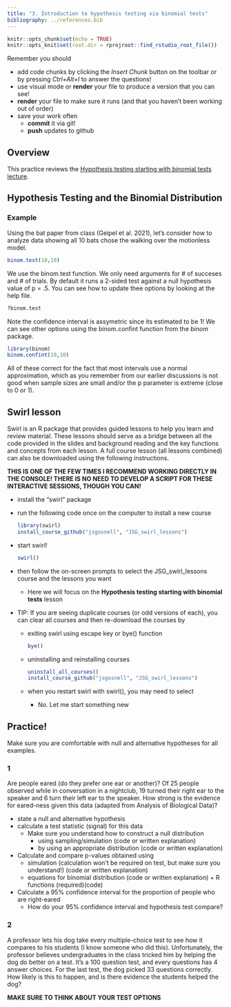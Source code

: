 ```yaml
---
title: "3. Introduction to hypothesis testing via binomial tests"
bibliography: ../references.bib
---
```


<!-- COMMENT NOT SHOW IN ANY OUTPUT: Code chunk below sets overall defaults for .qmd file; these include showing output by default and looking for files relative to .Rproj file, not .qmd file, which makes putting files in different folders easier  -->

```r
knitr::opts_chunk$set(echo = TRUE)
knitr::opts_knit$set(root.dir = rprojroot::find_rstudio_root_file())
```

Remember you should

-   add code chunks by clicking the *Insert Chunk* button on the toolbar
    or by pressing *Ctrl+Alt+I* to answer the questions!
-   use visual mode or **render** your file to produce a version that
    you can see!
-   **render** your file to make sure it runs (and that you haven't been
    working out of order)
-   save your work often
    -   **commit** it via git!
    -   **push** updates to github

## Overview

This practice reviews the [Hypothesis testing starting with binomial
tests
lecture](https://jsgosnell.github.io/cuny_biostats_book/content/chapters/Binomial.html){target="_blank}.

## Hypothesis Testing and the Binomial Distribution

### Example

Using the bat paper from class (Geipel et al. 2021), let's consider how
to analyze data showing all 10 bats chose the walking over the
motionless model.

```r
binom.test(10,10)
```

We use the binom.test function. We only need arguments for \# of
succeses and \# of trials. By default it runs a 2-sided test against a
null hypothesis value of p = .5. You can see how to update thee options
by looking at the help file.

```r
?binom.test
```

Note the confidence interval is assymetric since its estimated to be 1!
We can see other options using the binom.confint function from the
*binom* package.

```r
library(binom)
binom.confint(10,10)
```

All of these correct for the fact that most intervals use a normal
approximation, which as you remember from our earlier discussions is not
good when sample sizes are small and/or the p parameter is extreme
(close to 0 or 1).

## Swirl lesson

Swirl is an R package that provides guided lessons to help you learn and
review material. These lessons should serve as a bridge between all the
code provided in the slides and background reading and the key functions
and concepts from each lesson. A full course lesson (all lessons
combined) can also be downloaded using the following instructions.

**THIS IS ONE OF THE FEW TIMES I RECOMMEND WORKING DIRECTLY IN THE
CONSOLE! THERE IS NO NEED TO DEVELOP A SCRIPT FOR THESE INTERACTIVE
SESSIONS, THOUGH YOU CAN!**

-   install the "swirl" package

-   run the following code once on the computer to install a new course

    ```r
    library(swirl)
    install_course_github("jsgosnell", "JSG_swirl_lessons")
    ```

-   start swirl!

    ```r
    swirl()
    ```

-   then follow the on-screen prompts to select the JSG_swirl_lessons
    course and the lessons you want

    -   Here we will focus on the **Hypothesis testing starting with
        binomial tests** lesson

-   TIP: If you are seeing duplicate courses (or odd versions of each),
    you can clear all courses and then re-download the courses by

    -   exiting swirl using escape key or bye() function

        ```r
        bye()
        ```

    -   uninstalling and reinstalling courses

        ```r
        uninstall_all_courses()
        install_course_github("jsgosnell", "JSG_swirl_lessons")
        ```

    -   when you restart swirl with swirl(), you may need to select

        -   No. Let me start something new

## Practice!

Make sure you are comfortable with null and alternative hypotheses for
all examples.

### 1

Are people eared (do they prefer one ear or another)? Of 25 people
observed while in conversation in a nightclub, 19 turned their right ear
to the speaker and 6 turn their left ear to the speaker. How strong is
the evidence for eared-ness given this data (adapted from Analysis of
Biological Data)?

-   state a null and alternative hypothesis
-   calculate a test statistic (signal) for this data
    -   Make sure you understand how to construct a null distribution
        -   using sampling/simulation (code or written explanation)
        -   by using an appropriate distribution (code or written
            explanation)
-   Calculate and compare p-values obtained using
    -   simulation (calculation won’t be required on test, but make sure
        you understand!) (code or written explanation)
    -   equations for binomial distribution (code or written
        explanation) + R functions (required)(code)
-   Calculate a 95% confidence interval for the proportion of people who
    are right-eared
    -   How do your 95% confidence interval and hypothesis test compare?

### 2

A professor lets his dog take every multiple-choice test to see how it
compares to his students (I know someone who did this). Unfortunately,
the professor believes undergraduates in the class tricked him by
helping the dog do better on a test. It’s a 100 question test, and every
questions has 4 answer choices. For the last test, the dog picked 33
questions correctly. How likely is this to happen, and is there evidence
the students helped the dog?

**MAKE SURE TO THINK ABOUT YOUR TEST OPTIONS**
